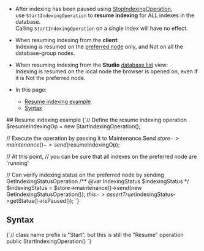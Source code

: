 
<Admonition type="note" title="">

* After indexing has been paused using [StopIndexingOperation](../../../../client-api/operations/maintenance/indexes/stop-indexing.mdx),  
  use `StartIndexingOperation` to **resume indexing** for ALL indexes in the database.  
  <Admonition type="info" title="">
  Calling `StartIndexingOperation` on a single index will have no effect.
  </Admonition>

* When resuming indexing from the **client**:  
  Indexing is resumed on the [preferred node](../../../../client-api/configuration/load-balance/overview.mdx#the-preferred-node) only, and Not on all the database-group nodes.  

* When resuming indexing from the **Studio** [database list](../../../../studio/database/databases-list-view.mdx#more-actions) view:  
  Indexing is resumed on the local node the browser is opened on, even if it is Not the preferred node.  

* In this page:
  * [Resume indexing example](../../../../client-api/operations/maintenance/indexes/start-indexing.mdx#resume-indexing-example)
  * [Syntax](../../../../client-api/operations/maintenance/indexes/start-indexing.mdx#syntax)

</Admonition>
## Resume indexing example

<TabItem value="resume_indexing" label="resume_indexing">
<CodeBlock language="php">
{`// Define the resume indexing operation
$resumeIndexingOp = new StartIndexingOperation();

// Execute the operation by passing it to Maintenance.Send
$store->maintenance()->send($resumeIndexingOp);

// At this point,
// you can be sure that all indexes on the preferred node are 'running'

// Can verify indexing status on the preferred node by sending GetIndexingStatusOperation
/** @var IndexingStatus $indexingStatus */
$indexingStatus = $store->maintenance()->send(new GetIndexingStatusOperation());
$this->assertTrue($indexingStatus->getStatus()->isPaused());
`}
</CodeBlock>
</TabItem>



## Syntax

<TabItem value="syntax" label="syntax">
<CodeBlock language="php">
{`// class name prefix is "Start", but this is still the "Resume" operation
public StartIndexingOperation()
`}
</CodeBlock>
</TabItem>




